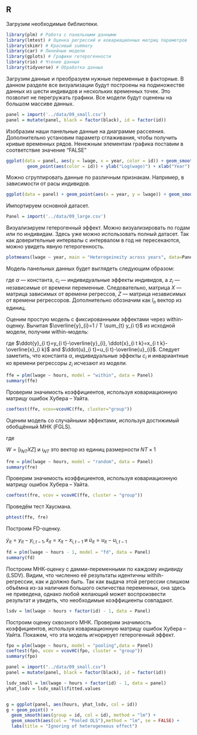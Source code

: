 
## R



Загрузим необходимые библиотеки.
```r
library(plm) # Работа с панельными данными
library(lmtest) # Оценка регрессий и ковариационных матриц параметров
library(skimr) # Красивый summary
library(car) # Линейные модели
library(gplots) # Графики гетерогенности
library(rio) # Чтение данных
library(tidyverse) # Обработка данных

```

<!-- Везде ggplot -->
Загрузим данные и преобразуем нужные переменные в факторные. В данном разделе все визуализации будут построены на подмножестве данных из шести индивидов и нескольких временных точек. Это позволит не перегружать графики. Все модели будут оценены на большом массиве данных.
```r

panel = import('../data/09_small.csv')
panel = mutate(panel, black = factor(black), id = factor(id))

```

Изобразим наши панельные данные на диаграмме рассеяния. Дополнительно установим параметр сглаживания, чтобы получить кривые временных рядов. Ненежным элементам графика поставим в соответствие значение "FALSE"

```r
ggplot(data = panel, aes(y = lwage, x = year, color = id)) + geom_smooth(aes(group = id), se = FALSE)  +
        geom_point(aes(color = id)) + ylab("Log(wage)") + xlab("Year")
```





Можно сгруппировать данные по различным признакам. Например, в зависимости от расы индивидов. 

```r

ggplot(data = panel) + geom_point(aes(x = year, y = lwage)) + geom_smooth(aes(x = year, y = lwage), se = FALSE) + facet_wrap(~black) + ylab("Log(wage)") + xlab("Year")

```

Импортируем основной датасет.
```r
Panel = import('../data/09_large.csv')
```

Визуализируем гетерогенный эффект. Можно визуализировать по годам или по индивидам. Здесь уже можно использовать полный датасет. Так как доверительные интервалы с интервалом в год не пересекаются, можно увидеть явную гетерогенность.

```r
plotmeans(lwage ~ year, main = "Heterogeineity across years", data=Panel)
```

Модель панельных данных будет выглядеть следующим образом:

\begin{equation}
y_{i t}=\alpha+x_{i t}^{\prime} \beta+z_{i}^{\prime} \gamma+c_{i}+u_{i t}
\end{equation}

<!-- Заменить тире, раскладка Ильи Бирмана -->

где $\alpha$ — константа, $c_{i}$ — индивидуальные эффекты индивидов, а $z_i$ — независимые от времени переменные. Следовательно, матрица $X$ — матрица зависимых от времени регрессов, $Z$ — матрица независимых от времени регрессоров. Дополнительно обозначим как $l_n$ вектор из единиц.

Оценим простую модель с фиксированными эффектами через within-оценку. Вычитая $\overline{y}_{i}=1 / T \sum_{t} y_{i t}$  из исходной модели, получим within-модель:

\begin{equation}
\ddot{y}_{i t}=\ddot{x}_{i t}^{\prime} \beta+\ddot{u}_{i t}
\end{equation}

где $\ddot{y}_{i t}=y_{i t}-\overline{y}_{i}, \ddot{x}_{i t k}=x_{i t k}-\overline{x}_{i k}$ and $\ddot{u}_{i t}=u_{i t}-\overline{u}_{i}$. Следует заметить, что константа $\alpha$, индивидуальные эффекты $c_i$ и инвариантные ко времени регрессоры $z_i$ исчезают из модели.

\begin{equation}
\widehat{\beta}_{F E}=\left(\ddot{X}^{\prime} \ddot{X}\right)^{-1} \ddot{X}^{\prime} \ddot{y}
\end{equation}

```r
ffe = plm(lwage ~ hours, model = "within", data = Panel)
summary(ffe)
```

Проверим значимость коэффициентов, используя ковариационную матрицу ошибок Хубера – Уайта.

```{r"coef ffe", message=FALSE, warning=FALSE}
coeftest(ffe, vcov=vcovHC(ffe, cluster="group"))
```


Оценим модель со случайными эффектами, используя достижимый обобщённый МНК (FGLS).

\begin{equation}
\left(\begin{array}{c}{\widehat{\alpha}_{R E}} \\ {\widehat{\beta}_{R E}} \\ {\widehat{\gamma}_{R E}}\end{array}\right)=\left(W^{\prime} \widehat{\Omega}_{v}^{-1} W\right)^{-1} W^{\prime} \widehat{\Omega}_{v}^{-1} y
\end{equation}

где

$W=\left[\iota_{N T} X Z\right] \text { и } \iota_{N T} \text { это вектор из единиц размерности } N T \times 1$



```r
fre = plm(lwage ~ hours, model = "random", data = Panel)
summary(fre)

```

Проверим значимость коэффициентов, используя ковариационную матрицу ошибок Хубера – Уайта.

```r
coeftest(fre, vcov = vcovHC(ffe, cluster = "group"))
```

Проведём тест Хаусмана.
<!-- Кто лучше? -->

```r
phtest(ffe, fre)
```

Построим FD-оценку.

\begin{equation}
\dot{y}_{i t}=\dot{x}_{i t}^{\prime} \beta+\dot{u}_{i t}
\end{equation}

$\dot{y}_{i t}=y_{i t}-y_{i, t-1}, \dot{x}_{i t}=x_{i t}-x_{i, t-1}$ и $\dot{u}_{i t}=u_{i t}-u_{i, t-1}$


```r
fd = plm(lwage ~ hours - 1, model = "fd", data = Panel)
summary(fd)
```

Построим МНК-оценку с дамми-переменными по каждому индивиду (LSDV). Видим, что численно её результаты идентичны withih-регрессии, как и должно быть. Так как выдача этой регрессии слишком объёмна из-за наличиия большого окличества переменных, она здесь не приведена, однако любой желающий может воспроизвести результат и увидеть, что необходимые коэффициенты совпадают.
<!-- Скрыть результаты -->

```r
lsdv = lm(lwage ~ hours + factor(id) - 1, data = Panel)
```

Построим оценку сквозного МНК. Проверим значимость коэффициентов, используя ковариационную матрицу ошибок Хубера – Уайта.
Покажем, что эта модель игнорирует гетерогенный эффект.

```r
fpo = plm(lwage ~ hours, model = "pooling",data = Panel)
coeftest(fpo, vcov = vcovHC(fpo, cluster = "group"))
summary(fpo)
```

```r
panel = import("../data/09_small.csv")
panel = mutate(panel, black = factor(black), id = factor(id))

lsdv_small = lm(lwage ~ hours + factor(id) - 1, data = panel)
yhat_lsdv = lsdv_small$fitted.values


g = ggplot(panel, aes(hours, yhat_lsdv, col = id))
g + geom_point() + 
  geom_smooth(aes(group = id, col = id), method = "lm") + 
  geom_smooth(aes(col = "Pooled OLS"),method = "lm", se = FALSE) + 
  labs(title = "Ignoring of heterogeneous effect")
    


```
